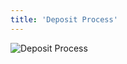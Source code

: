 ```yaml
---
title: 'Deposit Process'
---
```


<div style={{ textAlign: "center" }}>
  <img
    src="/logo/存币流程图_s_en.png"
    alt="Deposit Process"
    style={{ width: "100%", maxWidth: "600px", height: "700px" }}
  />
</div>